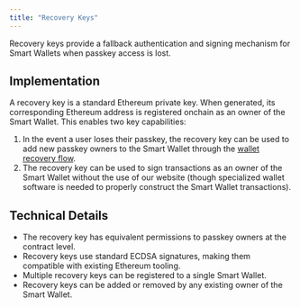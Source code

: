 ```yaml
---
title: "Recovery Keys"
---
```



Recovery keys provide a fallback authentication and signing mechanism for Smart Wallets when passkey access is lost.

## Implementation
A recovery key is a standard Ethereum private key. When generated, its corresponding Ethereum address is registered onchain as an owner of the Smart Wallet. This enables two key capabilities:

1. In the event a user loses their passkey, the recovery key can be used to add new passkey owners to the Smart Wallet through the [wallet recovery flow](https://help.coinbase.com/en/wallet/getting-started/smart-wallet-recovery).
2. The recovery key can be used to sign transactions as an owner of the Smart Wallet without the use of our website (though specialized wallet software is needed to properly construct the Smart Wallet transactions).

## Technical Details
- The recovery key has equivalent permissions to passkey owners at the contract level.
- Recovery keys use standard ECDSA signatures, making them compatible with existing Ethereum tooling.
- Multiple recovery keys can be registered to a single Smart Wallet.
- Recovery keys can be added or removed by any existing owner of the Smart Wallet.



